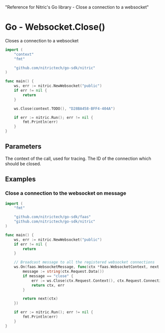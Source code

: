  "Reference for Nitric's Go library - Close a connection to a websocket"

# Go - Websocket.Close()

Closes a connection to a websocket

```go
import (
	"context"
	"fmt"

	"github.com/nitrictech/go-sdk/nitric"
)

func main() {
	ws, err := nitric.NewWebsocket("public")
	if err != nil {
		return
	}

	ws.Close(context.TODO(), "D28BA458-BFF4-404A")

	if err := nitric.Run(); err != nil {
		fmt.Println(err)
	}
}
```

## Parameters

<Properties>
  <Property name="ctx" required type="context">
    The context of the call, used for tracing.
  </Property>
  <Property name="connectionId" required type="string">
    The ID of the connection which should be closed.
  </Property>
</Properties>

## Examples

### Close a connection to the websocket on message

```go
import (
	"fmt"

	"github.com/nitrictech/go-sdk/faas"
	"github.com/nitrictech/go-sdk/nitric"
)

func main() {
	ws, err := nitric.NewWebsocket("public")
	if err != nil {
		return
	}

	// Broadcast message to all the registered websocket connections
	ws.On(faas.WebsocketMessage, func(ctx *faas.WebsocketContext, next faas.WebsocketHandler) (*faas.WebsocketContext, error) {
		message := string(ctx.Request.Data())
		if message == "close" {
			err := ws.Close(ctx.Request.Context(), ctx.Request.ConnectionID())
			return ctx, err
		}

		return next(ctx)
	})

	if err := nitric.Run(); err != nil {
		fmt.Println(err)
	}
}
```
